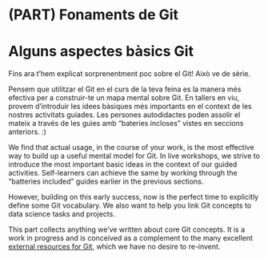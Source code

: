 # (PART) Fonaments de Git {-} 

# Alguns aspectes bàsics Git {#git-intro .unnumbered}

Fins ara t'hem explicat sorprenentment poc sobre el Git! Això ve de sèrie.

Pensem que utilitzar el Git en el curs de la teva feina es la manera més efectiva per a construir-te un mapa mental sobre Git. En tallers en viu, provem d'introduir les idees bàsiques més importants en el context de les nostres activitats guiades. Les persones autodidactes poden assolir el mateix a través de les guies amb "bateries incloses" vistes en seccions anteriors. :)



We find that actual usage, in the course of your work, is the most effective way to build up a useful mental model for Git. In live workshops, we strive to introduce the most important basic ideas in the context of our guided activities. Self-learners can achieve the same by working through the "batteries included" guides earlier in the previous sections.

However, building on this early success, now is the perfect time to explicitly define some Git vocabulary. We also want to help you link Git concepts to data science tasks and projects.

This part collects anything we've written about core Git concepts. It is a work in progress and is conceived as a complement to the many excellent [external resources for Git](#resources), which we have no desire to re-invent.
